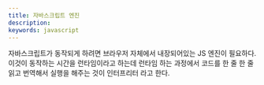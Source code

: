```yaml
---
title: 자바스크립트 엔진
description:
keywords: javascript
---
```


자바스크립트가 동작되게 하려면 브라우저 자체에서 내장되어있는 JS 엔진이 필요하다. 이것이 동작하는 시간을 런타임이라고 하는데 런타임 하는 과정에서 코드를 한 줄 한 줄 읽고 번역해서 실행을 해주는 것이 인터프리터 라고 한다.
